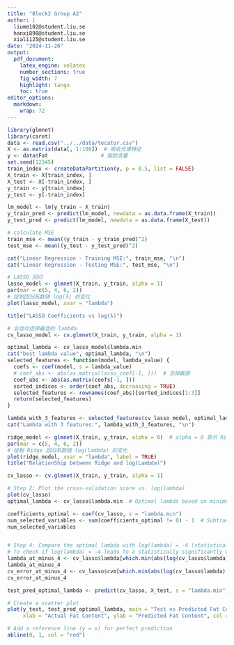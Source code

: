 ```yaml
---
title: "Block2 Group A2"
author: |
  liume102@student.liu.se  
  hanxi898@student.liu.se  
  xiali125@student.liu.se
date: "2024-11-26"
output:
  pdf_document: 
    latex_engine: xelatex
    number_sections: true
    fig_width: 7
    highlight: tango
    toc: true
editor_options: 
  markdown: 
    wrap: 72
---
```





```r
library(glmnet)
library(caret)
data <- read.csv("../../data/tecator.csv")
X <- as.matrix(data[, 1:100])  # 吸收光谱特征
y <- data$Fat                 # 脂肪含量
set.seed(12345)
train_index <- createDataPartition(y, p = 0.5, list = FALSE)
X_train <- X[train_index, ]
X_test <- X[-train_index, ]
y_train <- y[train_index]
y_test <- y[-train_index]
```


```r
lm_model <- lm(y_train ~ X_train)
y_train_pred <- predict(lm_model, newdata = as.data.frame(X_train))
y_test_pred <- predict(lm_model, newdata = as.data.frame(X_test))

# calculate MSE
train_mse <- mean((y_train - y_train_pred)^2)
test_mse <- mean((y_test - y_test_pred)^2)

cat("Linear Regression - Training MSE:", train_mse, "\n")
cat("Linear Regression - Testing MSE:", test_mse, "\n")
```



```r
# LASSO 回归
lasso_model <- glmnet(X_train, y_train, alpha = 1)
par(mar = c(5, 4, 6, 2)) 
# 绘制回归系数随 log(λ) 的变化
plot(lasso_model, xvar = "lambda")

title("LASSO Coefficients vs log(λ)")
```

```r
# 会自动选择最佳的 lambda
cv_lasso_model <- cv.glmnet(X_train, y_train, alpha = 1)

optimal_lambda <- cv_lasso_model$lambda.min
cat("best lambda value", optimal_lambda, "\n")
selected_features <- function(model, lambda_value) {
  coefs <- coef(model, s = lambda_value)
  # coef_abs <- abs(as.matrix(lasso_coef[-1, ]))  # 去掉截距
  coef_abs <- abs(as.matrix(coefs[-1, ]))  
  sorted_indices <- order(coef_abs, decreasing = TRUE)
  selected_features <- rownames(coef_abs)[sorted_indices[1:3]]
  return(selected_features)  
}

lambda_with_3_features <- selected_features(cv_lasso_model, optimal_lambda)
cat("Lambda with 3 features:", lambda_with_3_features, "\n")
```



```r

ridge_model <- glmnet(X_train, y_train, alpha = 0)  # alpha = 0 表示 Ridge
par(mar = c(5, 4, 6, 2)) 
# 绘制 Ridge 回归系数随 log(lambda) 的变化
plot(ridge_model, xvar = "lambda", label = TRUE)
title("RelationShip between Ridge and log(Lambda)")
```


```r
cv_lasso <- cv.glmnet(X_train, y_train, alpha = 1)

# Step 2: Plot the cross-validation score vs. log(lambda)
plot(cv_lasso)
optimal_lambda <- cv_lasso$lambda.min  # Optimal lambda based on minimum CV error

coefficients_optimal <- coef(cv_lasso, s = "lambda.min")
num_selected_variables <- sum(coefficients_optimal != 0) - 1  # Subtract 1 to exclude intercept
num_selected_variables


# Step 4: Compare the optimal lambda with log(lambda) = -4 (statistical significance)
# To check if log(lambda) = -4 leads to a statistically significantly worse prediction:
lambda_at_minus_4 <- cv_lasso$lambda[which.min(abs(log(cv_lasso$lambda) - (-4)))]
lambda_at_minus_4
cv_error_at_minus_4 <- cv_lasso$cvm[which.min(abs(log(cv_lasso$lambda) - (-4)))]
cv_error_at_minus_4

test_pred_optimal_lambda <- predict(cv_lasso, X_test, s = "lambda.min")

# Create a scatter plot
plot(y_test, test_pred_optimal_lambda, main = "Test vs Predicted Fat Content (Optimal Lambda)", 
     xlab = "Actual Fat Content", ylab = "Predicted Fat Content", col = "blue", pch = 19)

# Add a reference line (y = x) for perfect prediction
abline(0, 1, col = "red")
```
